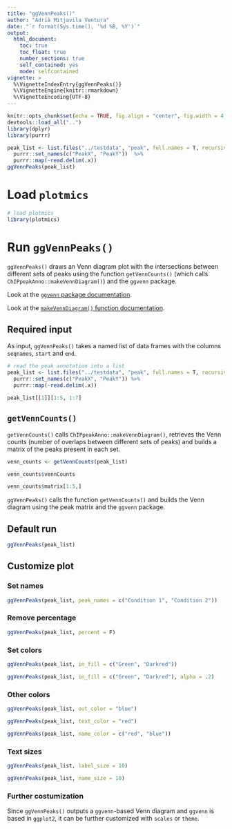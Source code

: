 ```yaml
---
title: "ggVennPeaks()"
author: "Adrià Mitjavila Ventura"
date: "`r format(Sys.time(), '%d %B, %Y')`"
output:
  html_document:
    toc: true
    toc_float: true
    number_sections: true
    self_contained: yes
    mode: selfcontained
vignette: >
  %\VignetteIndexEntry{ggVennPeaks()}
  %\VignetteEngine{knitr::rmarkdown}
  %\VignetteEncoding{UTF-8}
---
```


```r
knitr::opts_chunk$set(echo = TRUE, fig.align = "center", fig.width = 4, fig.height = 4)
devtools::load_all("..")
library(dplyr)
library(purrr)

peak_list <- list.files("../testdata", "peak", full.names = T, recursive = T) %>%
  purrr::set_names(c("PeakX", "PeakY"))  %>%
  purrr::map(~read.delim(.x))
ggVennPeaks(peak_list)
```


# Load `plotmics`

```r
# load plotmics
library(plotmics)
```

# Run `ggVennPeaks()`

`ggVennPeaks()` draws an Venn diagram plot with the intersections between different sets of peaks using the function `getVennCounts()` (which calls `ChIPpeakAnno::makeVennDiagram()`) and the `ggvenn` package.

Look at the [`ggvenn` package documentation](https://github.com/yanlinlin82/ggvenn).

Look at the [`makeVennDiagram()` function documentation](https://www.rdocumentation.org/packages/ChIPpeakAnno/versions/3.6.5/topics/makeVennDiagram).

## Required input

As input, `ggVennPeaks()` takes a named list of data frames with the columns `seqnames`, `start` and `end`.

```r
# read the peak annotation into a list
peak_list <- list.files("../testdata", "peak", full.names = T, recursive = T) %>%
  purrr::set_names(c("PeakX", "PeakY")) %>%
  purrr::map(~read.delim(.x))

peak_list[[1]][1:5, 1:7]
```

## `getVennCounts()`

`getVennCounts()` calls `ChIPpeakAnno::makeVennDiagram()`, retrieves the Venn counts (number of overlaps between different sets of peaks) and builds a matrix of the peaks present in each set.

```r
venn_counts <- getVennCounts(peak_list)
```

```r
venn_counts$vennCounts
```

```r
venn_counts$matrix[1:5,]
```

`ggVennPeaks()` calls the function `getVennCounts()` and builds the Venn diagram using the peak matrix and the `ggvenn` package.

## Default run

```r
ggVennPeaks(peak_list)
```

## Customize plot

### Set names

```r
ggVennPeaks(peak_list, peak_names = c("Condition 1", "Condition 2"))
```

### Remove percentage

```r
ggVennPeaks(peak_list, percent = F)
```

### Set colors

```r
ggVennPeaks(peak_list, in_fill = c("Green", "Darkred"))
```

```r
ggVennPeaks(peak_list, in_fill = c("Green", "Darkred"), alpha = .2)
```

### Other colors

```r
ggVennPeaks(peak_list, out_color = "blue")
```

```r
ggVennPeaks(peak_list, text_color = "red")
```

```r
ggVennPeaks(peak_list, name_color = c("red", "blue"))
```

### Text sizes

```r
ggVennPeaks(peak_list, label_size = 10)
```

```r
ggVennPeaks(peak_list, name_size = 10)
```

### Further costumization

Since `ggVennPeaks()` outputs a `ggvenn`-based Venn diagram and `ggvenn` is based in `ggplot2`, it can be further customized with `scales` or `theme`.

